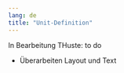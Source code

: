```yaml
---
lang: de
title: "Unit-Definition"
---
```


::: {.callout-note}
In Bearbeitung THuste: to do

* Überarbeiten Layout und Text

:::
